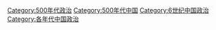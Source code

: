 [[Category:500年代政治|Category:500年代政治]]
[[Category:500年代中国|Category:500年代中国]]
[[Category:6世纪中国政治|Category:6世纪中国政治]]
[[Category:各年代中国政治|Category:各年代中国政治]]